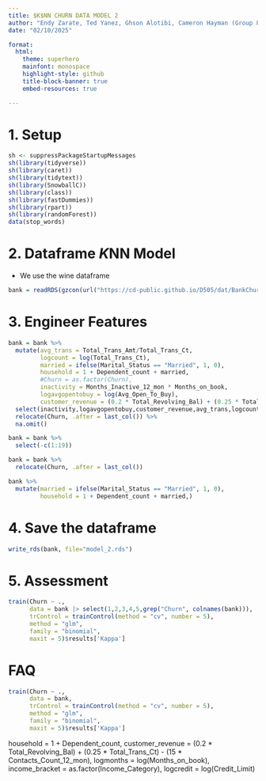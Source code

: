 ---
title: $K$NN CHURN DATA MODEL 2
author: "Endy Zarate, Ted Yanez, Ghson Alotibi, Cameron Hayman (Group 8)"
date: "02/10/2025"

format: 
  html:  
    theme: superhero  
    mainfont: monospace
    highlight-style: github
    title-block-banner: true
    embed-resources: true

---

# 1. Setup

```{r}
sh <- suppressPackageStartupMessages
sh(library(tidyverse))
sh(library(caret))
sh(library(tidytext))
sh(library(SnowballC))
sh(library(class))
sh(library(fastDummies))
sh(library(rpart)) 
sh(library(randomForest)) 
data(stop_words)
```

# 2. Dataframe $K$NN Model

- We use the wine dataframe

```{r}
bank = readRDS(gzcon(url("https://cd-public.github.io/D505/dat/BankChurners.rds")))
```

# 3. Engineer Features

```{r}
bank = bank %>%
  mutate(avg_trans = Total_Trans_Amt/Total_Trans_Ct,
         logcount = log(Total_Trans_Ct),
         married = ifelse(Marital_Status == "Married", 1, 0),
         household = 1 + Dependent_count + married,
         #Churn = as.factor(Churn),
         inactivity = Months_Inactive_12_mon * Months_on_book,
         logavgopentobuy = log(Avg_Open_To_Buy),
         customer_revenue = (0.2 * Total_Revolving_Bal) + (0.25 * Total_Trans_Ct) - (15 * Contacts_Count_12_mon)) %>%
  select(inactivity,logavgopentobuy,customer_revenue,avg_trans,logcount,Churn) %>%
  relocate(Churn, .after = last_col()) %>%
  na.omit()

```

```{r}
bank = bank %>%
  select(-c(1:19))
```

```{r}
bank = bank %>%
  relocate(Churn, .after = last_col())
```


```{r}
bank %>%
  mutate(married = ifelse(Marital_Status == "Married", 1, 0),
         household = 1 + Dependent_count + married,)
```


# 4. Save the dataframe

```{r}
write_rds(bank, file="model_2.rds")
```


# 5. Assessment

```{r}
train(Churn ~ .,
      data = bank |> select(1,2,3,4,5,grep("Churn", colnames(bank))), 
      trControl = trainControl(method = "cv", number = 5),
      method = "glm",
      family = "binomial",
      maxit = 5)$results['Kappa']
```

# FAQ

```{r}
train(Churn ~ .,
      data = bank, 
      trControl = trainControl(method = "cv", number = 5),
      method = "glm",
      family = "binomial",
      maxit = 5)$results['Kappa']
```








household = 1 + Dependent_count,
customer_revenue = (0.2 * Total_Revolving_Bal) + (0.25 * Total_Trans_Ct) - (15 * Contacts_Count_12_mon),
logmonths = log(Months_on_book),
income_bracket = as.factor(Income_Category),
logcredit = log(Credit_Limit)












